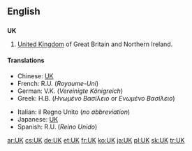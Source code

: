 {{see|.uk}}

==English==

==={{initialism}}===
'''UK'''

# [[United Kingdom]] of Great Britain and Northern Ireland.

====Translations====
{{top}}
*Chinese: [[UK]]
*French: R.U. (''Royaume-Uni'') {{m}}
*German: V.K. (''Vereinigte Königreich'') {{n}}
*Greek: Η.Β. (''Ηνωμένο Βασίλειο'' or ''Ενωμένο Βασίλειο'') {{n}}
{{mid}}
*Italian: il Regno Unito {{m}} (''no abbreviation'')
*Japanese: [[UK]]
*Spanish: R.U. (''Reino Unido'') {{m}}
{{bottom}}

[[ar:UK]]
[[cs:UK]]
[[de:UK]]
[[et:UK]]
[[fr:UK]]
[[ko:UK]]
[[ja:UK]]
[[pl:UK]]
[[sk:UK]]
[[tr:UK]]